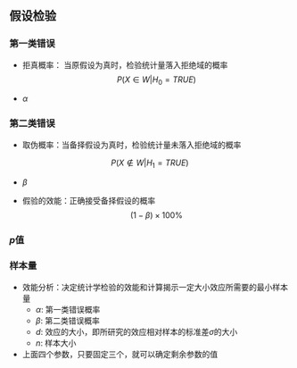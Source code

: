## 假设检验

### 第一类错误

- 拒真概率： 当原假设为真时，检验统计量落入拒绝域的概率
$$P(X \in W |H_0=TRUE)$$

- $\alpha$

### 第二类错误

- 取伪概率：当备择假设为真时，检验统计量未落入拒绝域的概率

$$P(X \notin W |H_1=TRUE)$$

- $\beta$

- 假验的效能：正确接受备择假设的概率
$$(1-\beta) \times 100\%$$

### $p$值

### 样本量

- 效能分析：决定统计学检验的效能和计算揭示一定大小效应所需要的最小样本量
    - $\alpha$: 第一类错误概率
    - $\beta$: 第二类错误概率
    - $d$: 效应的大小，即所研究的效应相对样本的标准差$\sigma$的大小
    - $n$: 样本大小
- 上面四个参数，只要固定三个，就可以确定剩余参数的值


